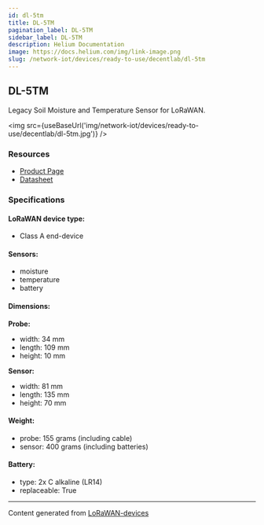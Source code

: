 ```yaml
---
id: dl-5tm
title: DL-5TM
pagination_label: DL-5TM
sidebar_label: DL-5TM
description: Helium Documentation
image: https://docs.helium.com/img/link-image.png
slug: /network-iot/devices/ready-to-use/decentlab/dl-5tm
---
```



<LegacyContentBanner />

## DL-5TM

Legacy Soil Moisture and Temperature Sensor for LoRaWAN.

<img src={useBaseUrl('img/network-iot/devices/ready-to-use/decentlab/dl-5tm.jpg')} />

### Resources

- [Product Page](https://www.decentlab.com/products/legacy-soil-moisture-and-temperature-sensor-for-lorawan)
- [Datasheet](https://cdn.decentlab.com/download/datasheets/Decentlab-DL-5TM-datasheet.pdf)

### Specifications

#### LoRaWAN device type:

- Class A end-device

#### Sensors:

- moisture
- temperature
- battery

#### Dimensions:

**Probe:**

- width: 34 mm
- length: 109 mm
- height: 10 mm

**Sensor:**

- width: 81 mm
- length: 135 mm
- height: 70 mm

#### Weight:

- probe: 155 grams (including cable)
- sensor: 400 grams (including batteries)

#### Battery:

- type: 2x C alkaline (LR14)
- replaceable: True

---

Content generated from [LoRaWAN-devices](https://github.com/TheThingsNetwork/lorawan-devices)
